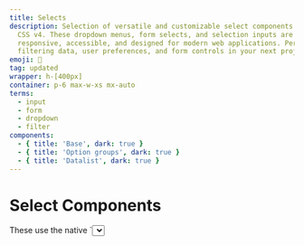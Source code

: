 ```yaml
---
title: Selects
description: Selection of versatile and customizable select components built with Tailwind
  CSS v4. These dropdown menus, form selects, and selection inputs are fully
  responsive, accessible, and designed for modern web applications. Perfect for
  filtering data, user preferences, and form controls in your next project.
emoji: 📣
tag: updated
wrapper: h-[400px]
container: p-6 max-w-xs mx-auto
terms:
  - input
  - form
  - dropdown
  - filter
components:
  - { title: 'Base', dark: true }
  - { title: 'Option groups', dark: true }
  - { title: 'Datalist', dark: true }
---
```


# Select Components

<div class="max-w-prose text-pretty">
  These use the native `<select>` elements. In the future, we should be able to apply a more custom look and feel. Based on [Google I/O CSS Update](https://developer.chrome.com/blog/whats-new-css-ui-2023/#selectmenu).
</div>

<CollectionList componentsData={componentsData} />
